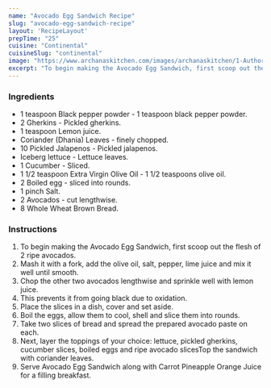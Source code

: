 ---
name: "Avocado Egg Sandwich Recipe"
slug: "avocado-egg-sandwich-recipe"
layout: 'RecipeLayout'
prepTime: "25"
cuisine: "Continental"
cuisineSlug: "continental"
image: "https://www.archanaskitchen.com/images/archanaskitchen/1-Author/Jyothi_Rajesh/Avocado_Egg_Sandwich.jpg"
excerpt: "To begin making the Avocado Egg Sandwich, first scoop out the flesh of 2 ripe avocados"
---

### Ingredients

- 1 teaspoon Black pepper powder - 1 teaspoon black pepper powder.
- 2 Gherkins - Pickled gherkins.
- 1 teaspoon Lemon juice.
- Coriander (Dhania) Leaves - finely chopped.
- 10 Pickled Jalapenos - Pickled jalapenos.
- Iceberg lettuce - Lettuce leaves.
- 1 Cucumber - Sliced.
- 1 1/2 teaspoon Extra Virgin Olive Oil - 1 1/2 teaspoons olive oil.
- 2 Boiled egg - sliced into rounds.
- 1 pinch Salt.
- 2 Avocados - cut lengthwise.
- 8 Whole Wheat Brown Bread.

### Instructions

1. To begin making the Avocado Egg Sandwich, first scoop out the flesh of 2 ripe avocados.
1. Mash it with a fork, add the olive oil, salt, pepper, lime juice and mix it well until smooth.
1. Chop the other two avocados lengthwise and sprinkle well with lemon juice.
1. This prevents it from going black due to oxidation.
1. Place the slices in a dish, cover and set aside.
1. Boil the eggs, allow them to cool, shell and slice them into rounds.
1. Take two slices of bread and spread the prepared avocado paste on each.
1. Next, layer the toppings of your choice: lettuce, pickled gherkins, cucumber slices, boiled eggs and ripe avocado slicesTop the sandwich with coriander leaves.
1. Serve Avocado Egg Sandwich along with Carrot Pineapple Orange Juice for a filling breakfast.
